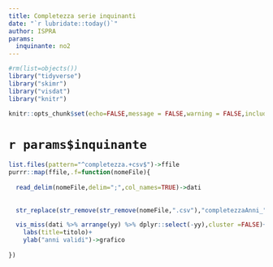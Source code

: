 ```yaml
---
title: Completezza serie inquinanti
date: "`r lubridate::today()`"
author: ISPRA
params:
  inquinante: no2
---
```


```r
#rm(list=objects())
library("tidyverse")
library("skimr")
library("visdat")
library("knitr")

knitr::opts_chunk$set(echo=FALSE,message = FALSE,warning = FALSE,include=TRUE)
```

# `r params$inquinante`

```r

list.files(pattern="^completezza.+csv$")->ffile
purrr::map(ffile,.f=function(nomeFile){ 
  
  read_delim(nomeFile,delim=";",col_names=TRUE)->dati
  
  
  str_replace(str_remove(str_remove(nomeFile,".csv"),"completezzaAnni_"),"_"," ")->titolo

  vis_miss(dati %>% arrange(yy) %>% dplyr::select(-yy),cluster =FALSE)+
    labs(title=titolo)+
    ylab("anni validi")->grafico
  
})
```

